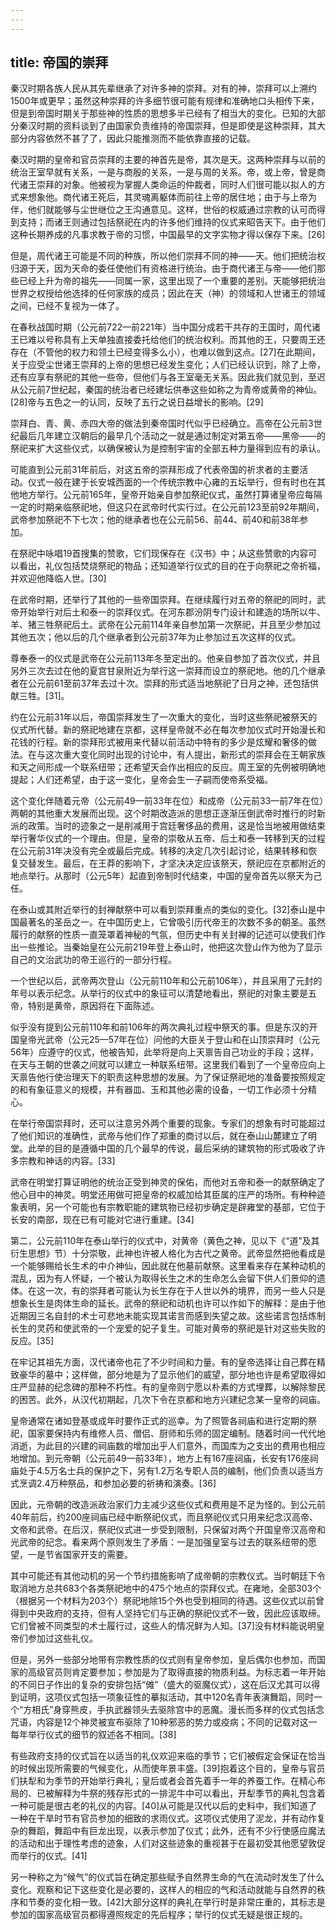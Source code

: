 ```yaml
---
---
---
```

title: 帝国的崇拜
---



秦汉时期各族人民从其先辈继承了对许多神的崇拜。对有的神，崇拜可以上溯约1500年或更早；虽然这种崇拜的许多细节很可能有规律和准确地口头相传下来，但是到帝国时期关于那些神的性质的思想多半已经有了相当大的变化。已知的大部分秦汉时期的资料谈到了由国家负责维持的帝国崇拜，但是即使是这种崇拜，其大部分内容依然不甚了了，因此只能推测而不能依靠直接的记载。

秦汉时期的皇帝和官员崇拜的主要的神首先是帝，其次是天。这两种崇拜与以前的统治王室早就有关系，一是与商殷的关系，一是与周的关系。帝，或上帝，曾是商代诸王崇拜的对象。他被视为掌握人类命运的仲裁者，同时人们很可能以拟人的方式来想象他。商代诸王死后，其灵魂离躯体而前往上帝的居住地；由于与上帝为伴，他们就能够与尘世继位之王沟通意见。这样，世俗的权威通过宗教的认可而得到支持；而诸王则通过包括祭祀在内的许多他们维持的仪式来昭告天下。由于他们这种长期养成的凡事求教于帝的习惯，中国最早的文字实物才得以保存下来。[26]

但是，周代诸王可能是不同的种族，所以他们崇拜不同的神——天。他们把统治权归源于天，因为天命的委任使他们有资格进行统治。由于商代诸王与帝——他们那些已经上升为帝的祖先——同属一家，这里出现了一个重要的差别。天能够把统治世界之权授给他选择的任何家族的成员；因此在天（神）的领域和人世诸王的领域之间，已经不复视为一体了。

在春秋战国时期（公元前722—前221年）当中国分成若干共存的王国时，周代诸王已难以号称具有上天单独直接委托给他们的统治权利。而其他的王，只要周王还存在（不管他的权力和领土已经变得多么小），也难以做到这点。[27]在此期间，关于应受尘世诸王崇拜的上帝的思想已经发生变化；人们已经认识到，除了上帝，还有应享有祭祀的其他一些帝，但他们与各王室毫无关系。因此我们就见到，至迟从公元前7世纪起，秦国的统治者已经建坛供奉这些如称之为青帝或黄帝的神仙。[28]帝与五色之一的认同，反映了五行之说日益增长的影响。[29]

崇拜白、青、黄、赤四大帝的做法到秦帝国时代似乎已经确立。高帝在公元前3世纪最后几年建立汉朝后的最早几个活动之一就是通过制定对第五帝——黑帝——的祭祀来扩大这些仪式，以确保被认为是控制宇宙的全部五种力量得到应有的承认。

可能直到公元前31年前后，对这五帝的崇拜形成了代表帝国的祈求者的主要活动。仪式一般在建于长安城西面的一个传统宗教中心雍的五坛举行，但有时也在其他地方举行。公元前165年，皇帝开始亲自参加祭祀仪式，虽然打算诸皇帝应每隔一定的时期亲临祭祀地，但这只在武帝时代实行过。在公元前123至前92年期间，武帝参加祭祀不下七次；他的继承者也在公元前56、前44、前40和前38年参加。

在祭祀中咏唱19首搜集的赞歌，它们现保存在《汉书》中；从这些赞歌的内容可以看出，礼仪包括焚烧祭祀的物品；还知道举行仪式的目的在于向祭祀之帝祈福，并欢迎他降临人世。[30]

在武帝时期，还举行了其他的一些帝国崇拜。在继续履行对五帝的祭祀的同时，武帝开始举行对后土和泰一的崇拜仪式。在河东郡汾阴专门设计和建造的场所以牛、羊、猪三牲祭祀后土。武帝在公元前114年亲自参加第一次祭祀，并且至少参加过其他五次；他以后的几个继承者到公元前37年为止参加过五次这样的仪式。

尊奉泰一的仪式是武帝在公元前113年冬至定出的。他亲自参加了首次仪式，并且另外三次去过在他的夏宫甘泉附近为举行这一崇拜而设立的祭祀地。他的几个继承者在公元前61至前37年去过十次。崇拜的形式适当地祭祀了日月之神，还包括供献三牲。[31]。

约在公元前31年以后，帝国崇拜发生了一次重大的变化，当时这些祭祀被祭天的仪式所代替。新的祭祀地建在京都，这样皇帝就不必在每次参加仪式时开始漫长和花钱的行程。新的崇拜形式被用来代替以前活动中特有的多少是炫耀和奢侈的做法。在与这次重大变化同时出现的讨论中，有人提出，新形式的崇拜会在王朝家族和天之间形成一个联系纽带；还希望天会作出相应的反应。周王室的先例被明确地提起；人们还希望，由于这一变化，皇帝会生一子嗣而使帝系受福。

这个变化伴随着元帝（公元前49—前33年在位）和成帝（公元前33—前7年在位）两朝的其他重大发展而出现。这个时期改造派的思想正逐渐压倒武帝时推行的时新派的政策。当时的迹象之一是削减用于宫廷奢侈品的费用，这是恰当地被用做结束举行奢华仪式的一个理由。但是，皇帝的崇敬从五帝、后土和泰一转移到天的过程在公元前31年决没有完全或最后完成。转移的决定几次引起讨论，结果转移和恢复交替发生。最后，在王莽的影响下，才坚决决定应该祭天，祭祀应在京都附近的地点举行。从那时（公元5年）起直到帝制时代结束，中国的皇帝首先以祭天为己任。

在泰山或其附近举行的封禅献祭中可以看到崇拜重点的类似的变化。[32]泰山是中国最著名的圣岳之一。在中国历史上，它曾吸引历代帝王的次数不多的朝圣。虽然履行的献祭的性质一直笼罩着神秘的气氛，但历史中有关封禅的记述可以使我们作出一些推论。当秦始皇在公元前219年登上泰山时，他把这次登山作为他为了显示自己的文治武功的帝王巡行的一部分行程。

一个世纪以后，武帝两次登山（公元前110年和公元前106年），并且采用了元封的年号以表示纪念。从举行的仪式中的象征可以清楚地看出，祭祀的对象主要是五帝，特别是黄帝，原因将在下面陈述。

似乎没有提到公元前110年和前106年的两次典礼过程中祭天的事。但是东汉的开国皇帝光武帝（公元25—57年在位）问他的大臣关于登山和在山顶崇拜时（公元56年）应遵守的仪式，他被告知，此举将是向上天禀告自己功业的手段；这样，在天与王朝的世袭之间就可以建立一种联系纽带。这里我们看到了一个皇帝应向上天禀告他行使治理天下的职责这种思想的发展。为了保证祭祀地的准备要按照规定的和有象征意义的规模，并有器皿、玉和其他必需的设备，一切工作必须十分精心。

在举行帝国崇拜时，还可以注意另外两个重要的现象。专家们的想象有时可能超过了他们知识的准确性，武帝与他们作了郑重的商讨以后，就在泰山山麓建立了明堂。此举的目的是遵循中国的几个最早的传说，最后采纳的建筑物的形式吸收了许多宗教和神话的内容。[33]

武帝在明堂打算证明他的统治正受到神灵的保佑，而他对五帝和泰一的献祭确定了他心目中的神灵。明堂还用做可把皇帝的权威加给其臣属的庄严的场所。有种种迹象表明，另一个可能也有宗教职能的建筑物已经初步确定是辟雍堂的基部，它位于长安的南部，现在已有可能对它进行重建。[34]

第二，公元前110年在泰山举行的仪式中，对黄帝（黄色之神，见以下《“道”及其衍生思想》节）十分崇敬，此神也许被人格化为古代之黄帝。武帝显然把他看成是一个能够赐给长生术的中介神仙，因此就在他墓前献祭。这里看来存在某种动机的混乱，因为有人怀疑，一个被认为取得长生之术的生命怎么会留下供人们景仰的遗体。在这一次，有的崇拜者可能认为长生存在于人世以外的境界，而另一些人只是想象长生是肉体生命的延长。武帝的祭祀和动机也许可以作如下的解释：是由于他近期因三名自封的术士可悲地未能实现其诺言而感到失望之故。这些诺言包括炼制长生的灵药和使武帝的一个宠爱的妃子复生。可能对黄帝的祭祀是针对这些失败的反应。[35]

在牢记其祖先方面，汉代诸帝也花了不少时间和力量。有的皇帝选择让自己葬在精致豪华的墓中；这样做，部分地是为了显示他们的威望，部分地也许是希望取得如庄严显赫的纪念碑的那种不朽性。有的皇帝则宁愿以朴素的方式埋葬，以解除黎民的困苦。此外，从汉代初期起，几次下令在京都和地方兴建纪念某一皇帝的祠庙。

皇帝通常在诸如登基或成年时要作正式的巡幸。为了照管各祠庙和进行定期的祭祀，国家要保持内有维修人员、僧侣、厨师和乐师的固定编制。随着时间一代代地消逝，为此目的兴建的祠庙数的增加出乎人们意外，而国库为之支出的费用也相应地增加。到元帝朝（公元前49—前33年），地方上有167座祠庙，长安有176座祠庙处于4.5万名士兵的保护之下，另有1.2万名专职人员的编制，他们负责以适当方式烹调2.4万种祭品，和参加必要的祈祷和演奏。[36]

因此，元帝朝的改造派政治家们力主减少这些仪式和费用是不足为怪的。到公元前40年前后，约200座祠庙已经中断祭祀仪式，而且祭祀仪式只用来纪念汉高帝、文帝和武帝。在后汉，祭祀仪式进一步受到限制，只保留对两个开国皇帝汉高帝和光武帝的纪念。看来两个原则发生了矛盾：一是加强皇室与过去的联系纽带的愿望，一是节省国家开支的需要。

其中可能还有其他动机的另一个节约措施影响了成帝朝的宗教仪式。当时朝廷下令取消地方总共683个各类祭祀地中的475个地点的崇拜仪式。在雍地，全部303个（根据另一个材料为203个）祭祀地除15个外也受到相同的待遇。这些仪式以前曾得到中央政府的支持，但有人坚持它们与正确的祭祀仪式不一致，因此应该取缔。它们曾被不同类型的术士履行过，这些人的情况鲜为人知。[37]没有材料能说明皇帝们参加过这些礼仪。

但是，另外一些部分地带有宗教性质的仪式则有皇帝参加，皇后偶尔也参加，而国家的高级官员则肯定要参加；参加是为了取得直接的物质利益。为标志着一年开始的不同日子作出的复杂的安排包括“傩”（盛大的驱魔仪式），这在后汉尤其可以得到证明，这项仪式包括一项象征性的摹拟活动，其中120名青年表演舞蹈，同时一个“方相氏”身穿熊皮，手执武器领头去驱除宫中的恶魔。漫长而多样的仪式包括念咒语，内容是12个神灵被宣布驱除了10种邪恶的势力或疫病；不同的记载对这一每年举行仪式的细节的叙述各不相同。[38]

有些政府支持的仪式旨在以适当的礼仪欢迎来临的季节；它们被假定会保证在恰当的时候出现所需要的气候变化，从而使年景丰盛。[39]抱着这个目的，皇帝与官员们扶犁和为季节的开始举行典礼；皇后或者会首先着手一年的养蚕工作。在精心布局的、已被解释为牛祭的残存形式的一排泥牛中可以看出，开犁季节的典礼包含着一种可能是很古老的礼仪的内容。[40]从可能是汉代以后的史料中，我们知道了一种在干旱时节有官员参加的细致的求雨仪式。这项仪式使用了泥龙，并有动作复杂的舞蹈，舞蹈中有巨龙出现，以表示参加了仪式；此外，还有不少行使感应魔法的活动和出于理性考虑的迹象，人们对这些迹象的重视甚于在最初受其他愿望敦促而举行的仪式。[41]

另一种称之为“候气”的仪式旨在确定那些赋予自然界生命的气在流动时发生了什么变化。观察和记下这些变化是必要的，这样人的相应的气和活动就能与自然界的秩序和节奏的变化相一致。[42]大部分这样的典礼在举行时是非常庄重的，其标志是参加的国家高级官员都得遵照规定的先后程序；举行的仪式无疑是很正规的。